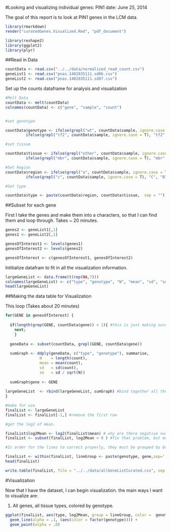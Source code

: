 #Looking and visualizing individual genes: PIN1
date: June 25, 2014

The goal of this report is to look at PIN1 genes in the LCM data.

```r
library(rmarkdown)
render("curatedGenes.Visualized.Rmd", "pdf_document")
```

```r
library(reshape2)
library(ggplot2)
library(plyr)
```

##Read in Data
```r
countData <- read.csv("../../data/normalized_read_count.csv")
geneList1 <- read.csv("pnas.1402835111.sd06.csv")
geneList2 <- read.csv("pnas.1402835111.sd07.csv")
```

Set up the counts dataframe for analysis and visualization
```r

#Melt Data
countData <- melt(countData)
colnames(countData) <- c("gene", "sample", "count")


#set genotype

countData$genotype <- ifelse(grepl("wt", countData$sample, ignore.case = T), "wt", 
         ifelse(grepl("tf2", countData$sample, ignore.case = T), "tf2", "unknown"))

#set tissue

countData$tissue <- ifelse(grepl("other", countData$sample, ignore.case = T), "other", 
         ifelse(grepl("mbr", countData$sample, ignore.case = T), "mbr", "unknown"))

#Set Region
countData$region <- ifelse(grepl("a", countData$sample, ignore.case = T), "A", 
         ifelse(grepl("c", countData$sample, ignore.case = T), "C", "B"))

#Set type

countData$type <- paste(countData$region, countData$tissue,  sep = "")

```


##Subset for each gene

First I take the genes and make them into a characters, so that I can find them and loop through. Takes ~ 20 minutes.

```r
genes2 <- geneList1[,1]
genes1 <- geneList2[,1]

genesOfInterest1 <- levels(genes1)
genesOfInterest2 <- levels(genes2)

genesOfInterest <- c(genesOfInterest1, genesOfInterest2)
```

Intitialize datafram to fit in all the visualization information. 

```r
largeGeneList <- data.frame(t(rep(NA,7)))
colnames(largeGeneList) <- c("type", "genotype", "N", "mean", "sd", "se", "gene")
head(largeGeneList)
```
##Making the data table for Visualization 

This loop 
(Takes about 20 minutes) 

```r
for(GENE in genesOfInterest) {
 
  if(length(grep(GENE, countData$gene)) < 1){ #this is just making sure that the curated
    next; 
    }
      
  geneData <- subset(countData, grepl(GENE, countData$gene))
   
  sumGraph <- ddply(geneData, c("type", "genotype"), summarise,
               N    = length(count),
               mean = mean(count),
               sd   = sd(count),
               se   = sd / sqrt(N))
  
  sumGraph$gene <- GENE
  
largeGeneList  <- rbind(largeGeneList, sumGraph) #bind together all the new rows per loop. 
}

#make for use
finalList <- largeGeneList
finalList <- finalList[-1,] #remove the first row

#get the log2 of mean. 

finalList$log2Mean <- log2(finalList$mean) # why are there negative numbers now?
finalList <- subset(finalList, log2Mean > 0 ) #fix that problem, but must go back to figure out why

#Is order for the lines to correct properly, they must be grouped by both genotype and gene.  So I am going to combine columns gene and genotype for the proper grouping. 

finalList <- within(finalList, lineGroup <- paste(genotype, gene,sep='.'))
head(finalList)

write.table(finalList, file = "../../data/allGeneListCurated.csv", sep = ",")
```

#Visualization

Now that I have the dataset, I can begin visualization. the main ways I want to visualize are:

1. All genes, all tissue types, colored by genotype. 

```r

ggplot(finalList, aes(type, log2Mean, group = lineGroup, color =  genotype )) + 
  geom_line(alpha = .1, (aes(color = factor(genotype)))) + 
  geom_point(alpha = .0)
```

